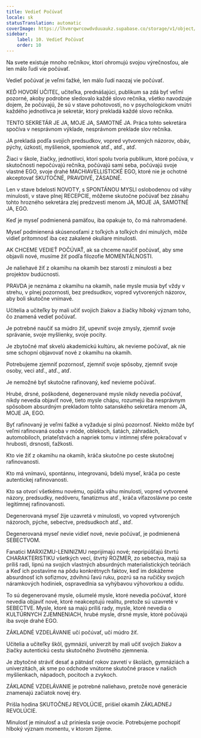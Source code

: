 ```yaml
---
title: Vedieť Počúvať
locale: sk
statusTranslation: automatic
coverImage: https://lhvmrqwrcowdvduuaukz.supabase.co/storage/v1/object/public/strapi-uploads/small_cover-educacion-fundamental.webp-2d51a7828a2b1309555be27f7e2a61a0.webp
sidebar:
    label: 10. Vedieť Počúvať
    order: 10
---
```

Na svete existuje mnoho rečníkov, ktorí ohromujú svojou výrečnosťou, ale len málo ľudí vie počúvať.

Vedieť počúvať je veľmi ťažké, len málo ľudí naozaj vie počúvať.

KEĎ HOVORÍ UČITEĽ, učiteľka, prednášajúci, publikum sa zdá byť veľmi pozorné, akoby podrobne sledovalo každé slovo rečníka, všetko navodzuje dojem, že počúvajú, že sú v stave pohotovosti, no v psychologickom vnútri každého jednotlivca je sekretár, ktorý prekladá každé slovo rečníka.

TENTO SEKRETÁR JE JA, MOJE JA, SAMOTNÉ JA. Práca tohto sekretára spočíva v nesprávnom výklade, nesprávnom preklade slov rečníka.

JA prekladá podľa svojich predsudkov, vopred vytvorených názorov, obáv, pýchy, úzkostí, myšlienok, spomienok atď., atď., atď.

Žiaci v škole, žiačky, jednotlivci, ktorí spolu tvoria publikum, ktoré počúva, v skutočnosti nepočúvajú rečníka, počúvajú sami seba, počúvajú svoje vlastné EGO, svoje drahé MACHIAVELLISTICKÉ EGO, ktoré nie je ochotné akceptovať SKUTOČNÉ, PRAVDIVÉ, ZÁSADNÉ.

Len v stave bdelosti NOVOTY, s SPONTÁNOU MYSLI oslobodenou od váhy minulosti, v stave plnej RECEPCIE, môžeme skutočne počúvať bez zásahu tohto hrozného sekretára zlej predzvesti menom JA, MOJE JA, SAMOTNÉ JA, EGO.

Keď je myseľ podmienená pamäťou, iba opakuje to, čo má nahromadené.

Myseľ podmienená skúsenosťami z toľkých a toľkých dní minulých, môže vidieť prítomnosť iba cez zakalené okuliare minulosti.

AK CHCEME VEDIEŤ POČÚVAŤ, ak sa chceme naučiť počúvať, aby sme objavili nové, musíme žiť podľa filozofie MOMENTÁLNOSTI.

Je naliehavé žiť z okamihu na okamih bez starostí z minulosti a bez projektov budúcnosti.

PRAVDA je neznáma z okamihu na okamih, naše mysle musia byť vždy v strehu, v plnej pozornosti, bez predsudkov, vopred vytvorených názorov, aby boli skutočne vnímavé.

Učitelia a učiteľky by mali učiť svojich žiakov a žiačky hlboký význam toho, čo znamená vedieť počúvať.

Je potrebné naučiť sa múdro žiť, upevniť svoje zmysly, zjemniť svoje správanie, svoje myšlienky, svoje pocity.

Je zbytočné mať skvelú akademickú kultúru, ak nevieme počúvať, ak nie sme schopní objavovať nové z okamihu na okamih.

Potrebujeme zjemniť pozornosť, zjemniť svoje spôsoby, zjemniť svoje osoby, veci atď., atď., atď.

Je nemožné byť skutočne rafinovaný, keď nevieme počúvať.

Hrubé, drsné, poškodené, degenerované mysle nikdy nevedia počúvať, nikdy nevedia objaviť nové, tieto mysle chápu, rozumejú iba nesprávnym spôsobom absurdným prekladom tohto satanského sekretára menom JA, MOJE JA, EGO.

Byť rafinovaný je veľmi ťažké a vyžaduje si plnú pozornosť. Niekto môže byť veľmi rafinovaná osoba v móde, oblekoch, šatách, záhradách, automobiloch, priateľstvách a napriek tomu v intímnej sfére pokračovať v hrubosti, drsnosti, ťažkosti.

Kto vie žiť z okamihu na okamih, kráča skutočne po ceste skutočnej rafinovanosti.

Kto má vnímavú, spontánnu, integrovanú, bdelú myseľ, kráča po ceste autentickej rafinovanosti.

Kto sa otvorí všetkému novému, opúšťa váhu minulosti, vopred vytvorené názory, predsudky, nedôveru, fanatizmus atď., kráča víťazoslávne po ceste legitímnej rafinovanosti.

Degenerovaná myseľ žije uzavretá v minulosti, vo vopred vytvorených názoroch, pýche, sebectve, predsudkoch atď., atď.

Degenerovaná myseľ nevie vidieť nové, nevie počúvať, je podmienená SEBECTVOM.

Fanatici MARXIZMU-LENINIZMU neprijímajú nové; nepripúšťajú štvrtú CHARAKTERISTIKU všetkých vecí, štvrtý ROZMER, zo sebectva, majú sa príliš radi, lipnú na svojich vlastných absurdných materialistických teóriách a Keď ich postavíme na pôdu konkrétnych faktov, keď im dokážeme absurdnosť ich sofizmov, zdvihnú ľavú ruku, pozrú sa na ručičky svojich náramkových hodiniek, ospravedlnia sa vyhýbavou výhovorkou a odídu.

To sú degenerované mysle, ošumelé mysle, ktoré nevedia počúvať, ktoré nevedia objaviť nové, ktoré neakceptujú realitu, pretože sú uzavreté v SEBECTVE. Mysle, ktoré sa majú príliš rady, mysle, ktoré nevedia o KULTÚRNYCH ZJEMNENIACH, hrubé mysle, drsné mysle, ktoré počúvajú iba svoje drahé EGO.

ZÁKLADNÉ VZDELÁVANIE učí počúvať, učí múdro žiť.

Učitelia a učiteľky škôl, gymnázií, univerzít by mali učiť svojich žiakov a žiačky autentickú cestu skutočného životného zjemnenia.

Je zbytočné stráviť desať a pätnásť rokov zavretí v školách, gymnáziách a univerzitách, ak sme po odchode vnútorne skutočné prasce v našich myšlienkach, nápadoch, pocitoch a zvykoch.

ZÁKLADNÉ VZDELÁVANIE je potrebné naliehavo, pretože nové generácie znamenajú začiatok novej éry.

Prišla hodina SKUTOČNEJ REVOLÚCIE, prišiel okamih ZÁKLADNEJ REVOLÚCIE.

Minulosť je minulosť a už priniesla svoje ovocie. Potrebujeme pochopiť hlboký význam momentu, v ktorom žijeme.

